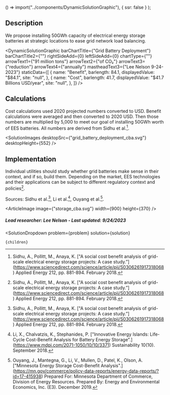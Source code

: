 
  () => import("../components/DynamicSolutionGraphic"),
  { ssr: false }
);




## Description
We propose installing 50GWh capacity of electrical energy storage batteries at strategic locations to ease grid network load balancing.

<DynamicSolutionGraphic
  barChartTitle={"Grid Battery Deployment"}
  barChartTitle2={""}
  rightSideAdd={0}
  leftSideAdd={0}
  chartType={""}
  arrowText1={"91 million tons"}
  arrowText2={"of CO₂"}
  arrowText3={"reduction"}
  arrowText4={"annually"}
  mastheadText3={"Lee Nelson 9-24-2023"}
 staticData={[
    {
     name: "Benefit",
      barlength: 84.1,
      displayedValue: "$84.1",
      site: "null",
    },
    {
      name: "Cost",
      barlength: 41.7,
      displayedValue: "$41.7 Billions USD/year",
      site: "null",
    },
  ]}
/>

## Calculations

Cost calculations used 2020 projected numbers converted to USD. Benefit calculations were averaged and then converted to 2020 USD. Then those numbers are multiplied by 5,000 to meet our goal of installing 50GWh worth of EES batteries. All numbers are derived from Sidhu et al.[^”1”].

<SolutionImages 
  desktopSrc={"grid_battery_deployment_cba.svg"}
  desktopHeight={552}
/>

## Implementation
Individual utilities should study whether grid batteries make sense in their context, and if so, build them. Depending on the market, EES technologies and their applications can be subject to different regulatory context and policies[^”1”].

Sources: Sidhu et al.[^”1”], Li et al.[^”2”], Ouyang et al.[^”3”].

<ArticleImage image={"storage_cba.svg"} width={900} height={370} />

##### Lead researcher: Lee Nelson - Last updated: 9/24/2023

[^”1”]: Sidhu, A., Pollitt, M., Anaya, K. ["A social cost benefit analysis of grid-scale electrical energy storage projects: A case study.”] (https://www.sciencedirect.com/science/article/pii/S0306261917318068) Applied Energy 212, pp. 881-894. February 2018.

[^”2”]: Li, X., Chalvatzis, K., Stephanides, P. ["Innovative Energy Islands: Life-Cycle Cost-Benefit Analysis for Battery Energy Storage".] (https://www.mdpi.com/2071-1050/10/10/3371) Sustainability 10(10). September 2018.

[^”3”]: Ouyang, J., Mantegna, G., Li, V., Mullen, D., Patel, K., Olson, A. ["Minnesota Energy Storage Cost-Benefit Analysis".] (https://mn.gov/commerce/policy-data-reports/energy-data-reports/?id=17-415938) Prepared For: Minnesota Department of Commerce, Division of Energy Resources. Prepared By: Energy and Environmental Economics, Inc. (E3). December 2019.

  <SolutionDropdown 
    problem={problem} 
    solution={solution}
  >
    {children}
  </SolutionDropdown>
